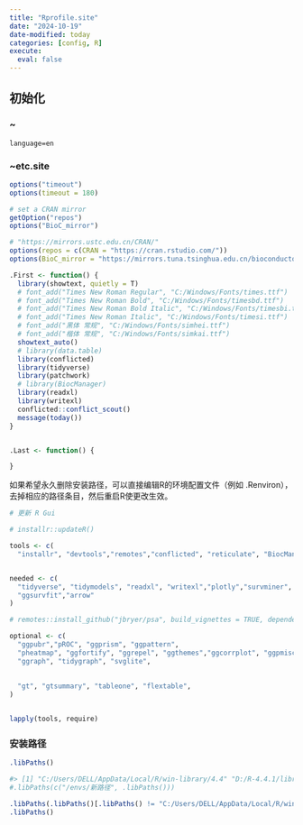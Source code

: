 ```yaml
---
title: "Rprofile.site"
date: "2024-10-19"
date-modified: today
categories: [config, R]
execute: 
  eval: false
---
```


## 初始化 

### \~\etc\Rconsole 

```         
language=en
```

### \~etc\Rprofile.site

```r
options("timeout")
options(timeout = 180)

# set a CRAN mirror
getOption("repos")
options("BioC_mirror")

# "https://mirrors.ustc.edu.cn/CRAN/"
options(repos = c(CRAN = "https://cran.rstudio.com/"))
options(BioC_mirror = "https://mirrors.tuna.tsinghua.edu.cn/bioconductor")

.First <- function() {
  library(showtext, quietly = T)
  # font_add("Times New Roman Regular", "C:/Windows/Fonts/times.ttf")
  # font_add("Times New Roman Bold", "C:/Windows/Fonts/timesbd.ttf")
  # font_add("Times New Roman Bold Italic", "C:/Windows/Fonts/timesbi.ttf")
  # font_add("Times New Roman Italic", "C:/Windows/Fonts/timesi.ttf")
  # font_add("黑体 常规", "C:/Windows/Fonts/simhei.ttf")
  # font_add("楷体 常规", "C:/Windows/Fonts/simkai.ttf")
  showtext_auto()
  # library(data.table)
  library(conflicted)
  library(tidyverse)
  library(patchwork)
  # library(BiocManager)
  library(readxl)
  library(writexl)
  conflicted::conflict_scout()
  message(today())
}


.Last <- function() {

}
```

如果希望永久删除安装路径，可以直接编辑R的环境配置文件（例如 .Renviron），去掉相应的路径条目，然后重启R使更改生效。

```r
# 更新 R Gui

# installr::updateR()

tools <- c(
  "installr", "devtools","remotes","conflicted", "reticulate", "BiocManager")


needed <- c(
  "tidyverse", "tidymodels", "readxl", "writexl","plotly","survminer",
  "ggsurvfit","arrow"
)

# remotes::install_github("jbryer/psa", build_vignettes = TRUE, dependencies = "Enhances")

optional <- c(
  "ggpubr","pROC", "ggprism", "ggpattern", 
  "pheatmap", "ggfortify", "ggrepel", "ggthemes","ggcorrplot", "ggpmisc", 
  "ggraph", "tidygraph", "svglite",
  
  
  "gt", "gtsummary", "tableone", "flextable",
)


lapply(tools, require)
```

### 安装路径

```r
.libPaths()

#> [1] "C:/Users/DELL/AppData/Local/R/win-library/4.4" "D:/R-4.4.1/library"  
#.libPaths(c("/envs/新路径", .libPaths()))
```

```r
.libPaths(.libPaths()[.libPaths() != "C:/Users/DELL/AppData/Local/R/win-library/4.4"])
.libPaths()
```
